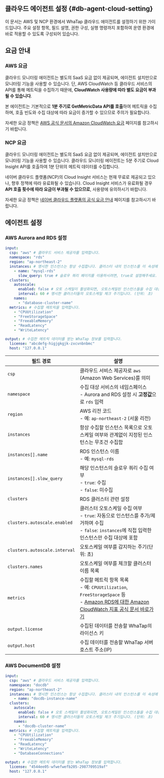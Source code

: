 ## 클라우드 에이전트 설정 {#db-agent-cloud-setting}

이 문서는 AWS 및 NCP 환경에서 WhaTap 클라우드 에이전트를 설정하기 위한 가이드입니다. 주요 설정 항목, 필드 설명, 권한 구성, 실행 명령까지 포함하여 운영 환경에 바로 적용할 수 있도록 구성되어 있습니다.

## 요금 안내

### AWS 요금

클라우드 모니터링 에이전트는 별도의 SaaS 요금 없이 제공되며, 에이전트 설치만으로 모니터링 기능을 사용할 수 있습니다. 단, AWS CloudWatch 등 클라우드 서비스의 API를 통해 메트릭을 수집하기 때문에, **CloudWatch 사용량에 따라 별도 요금이 부과될 수 있습니다**.

본 에이전트는 기본적으로 **1분 주기로 GetMetricData API를 호출**하여 메트릭을 수집하며, 호출 빈도와 수집 대상에 따라 요금이 증가할 수 있으므로 주의가 필요합니다.

자세한 요금 정책은 [AWS 공식 문서의 Amazon CloudWatch 요금](https://aws.amazon.com/cloudwatch/pricing/) 페이지를 참고하시기 바랍니다.

### NCP 요금

클라우드 모니터링 에이전트는 별도의 SaaS 요금 없이 제공되며, 에이전트 설치만으로 모니터링 기능을 사용할 수 있습니다. 클라우드 모니터링 에이전트는 5분 주기로 Cloud Insight API를 호출하여 1분 단위의 메트릭 데이터를 수집합니다.  

네이버 클라우드 플랫폼(NCP)의 Cloud Insight 서비스는 현재 무료로 제공되고 있으나, 향후 정책에 따라 유료화될 수 있습니다. Cloud Insight 서비스가 유료화될 경우 **API 호출 횟수에 따라 요금이 부과될 수 있으므로**, 사용량에 유의하시기 바랍니다.

자세한 요금 정책은 [네이버 클라우드 플랫폼의 공식 요금 안내](https://www.ncloud.com/product/management/cloudInsight#pricing) 페이지를 참고하시기 바랍니다.

## 에이전트 설정 

### AWS Aurora and RDS 설정

```yaml title='config.yaml'
input:
  csp: "aws" # 클라우드 서비스 제공자를 입력합니다.
  namespace: "rds"
  region: "ap-northeast-2"
  instances: # 명시한 인스턴스는 항상 수집합니다. 클러스터 내의 인스턴스를 이 속성에 명시하면, 오토스케일 여부와 관계없이 항상 수집합니다.
    - name: "mysql-rds"
      slow_query: true # 슬로우 쿼리 페이지를 이용하시려면, true로 설정해주세요.
  clusters:
    autoscale:
      enabled: false # 오토 스케일이 활성화되면, 오토스케일된 인스턴스들을 수집 대상에서 추가하거나 삭제합니다.
      interval: 60 # 명시한 클러스터들의 오토스케일 체크 주기입니다. (단위: 초)
    names:
      - "database-cluster-name"
  metrics: # 수집할 메트릭을 입력합니다.
    - "CPUUtilization"
    - "FreeStorageSpace"
    - "FreeableMemory"
    - "ReadLatency"
    - "WriteLatency"

output: # 수집한 메트릭 데이터를 받는 WhaTap 정보를 입력합니다.
  license: "abcdefg-higjgkgjk-zxcvnbnbmc"
  host: "127.0.0.1"
```

| 필드 경로                       | 설명 |
| ----------------------------- | --- |
| `csp`                         | 클라우드 서비스 제공자로  `aws` (Amazon Web Services)를 의미 |
| `namespace`                   | 수집 대상 서비스의 네임스페이스<br /> - Aurora and RDS 설정 시 **고정값**으로 `rds` 입력 |
| `region`                      | AWS 리전 코드 <br />- 예: `ap-northeast-2` (서울 리전) |
| `instances`                   | 항상 수집할 인스턴스 목록으로 오토스케일 여부와 관계없이 지정된 인스턴스는 무조건 수집함 |
| `instances[].name`            | RDS 인스턴스 이름 <br /> - 예: `mysql-rds` |
| `instances[].slow_query`      | 해당 인스턴스의 슬로우 쿼리 수집 여부 <br /> - `true`: 수집 <br />- `false`: 미수집 |
| `clusters`                    | RDS 클러스터 관련 설정 |
| `clusters.autoscale.enabled`  | 클러스터 오토스케일 수집 여부<br />- `true`: 자동으로 인스턴스를 추가/제거하며 수집<br />- `false`: `instances`에 직접 입력한 인스턴스만 수집 대상에 포함 |
| `clusters.autoscale.interval` | 오토스케일 여부를 감지하는 주기(단위: 초) |
| `clusters.names`              | 오토스케일 여부를 체크할 클러스터 이름 목록 |
| `metrics`                     | 수집할 메트릭 항목 목록<br /> - 예: `CPUUtilization`, `FreeStorageSpace` 등<br />- [Amazon RDS에 대한 Amazon CloudWatch 지표 공식 문서 바로가기](https://docs.aws.amazon.com/AmazonRDS/latest/UserGuide/rds-metrics.html)  |
| `output.license`              | 수집된 데이터를 전송할 WhaTap의 라이선스 키 |
| `output.host`                 | 수집 데이터를 전송할 WhaTap 서버 호스트 주소(IP) |

### AWS DocumentDB 설정

```yaml title='config.yaml'
input:
  csp: "aws" # 클라우드 서비스 제공자를 입력합니다.
  namespace: "docdb"
  region: "ap-northeast-2"
  instances: # 명시한 인스턴스는 항상 수집합니다. 클러스터 내의 인스턴스를 이 속성에 명시하면, 오토스케일 여부와 관계없이 항상 수집합니다.
    - name: "docdb-instance-name"
  clusters:
    autoscale:
      enabled: false # 오토 스케일이 활성화되면, 오토스케일된 인스턴스들을 수집 대상에서 추가하거나 삭제합니다
      interval: 60 # 명시한 클러스터들의 오토스케일 체크 주기입니다. (단위: 초)
    names:
      - "docdb-cluster-name"
  metrics: # 수집할 메트릭을 입력합니다.
    - "CPUUtilization"
    - "FreeableMemory"
    - "ReadLatency"   
    - "WriteLatency"  
    - "DatabaseConnections"

output: # 수집한 메트릭 데이터를 받는 WhaTap 정보를 입력합니다.
  license: "4544ee05-wfwefwefb205-2987709519af"
  host: "127.0.0.1"
```